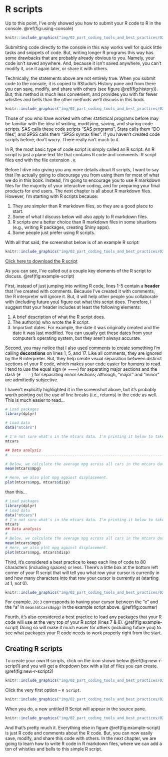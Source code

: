 # R scripts

Up to this point, I've only showed you how to submit your R code to R in the console. \@ref(fig:using-console)

```r
knitr::include_graphics("img/02_part_coding_tools_and_best_practices/02_r_scripts/using_console.png")
```

Submitting code directly to the console in this way works well for quick little tasks and snippets of code. But, writing longer R programs this way has some drawbacks that are probably already obvious to you. Namely, your code isn't saved anywhere. And, because it isn't saved anywhere, you can't modify it, use it again later, or share it with others.

Technically, the statements above are not entirely true. When you submit code to the console, it is copied to RStudio's History pane and from there you can save, modify, and share with others (see figure \@ref(fig:history)). But, this method is much less convenient, and provides you with far fewer whistles and bells than the other methods we'll discuss in this book.

```r
knitr::include_graphics("img/02_part_coding_tools_and_best_practices/02_r_scripts/history.png")
```

Those of you who have worked with other statistical programs before may be familiar with the idea of writing, modifying, saving, and sharing code scripts. SAS calls these code scripts "SAS programs", Stata calls them "DO files", and SPSS calls them "SPSS syntax files". If you haven't created code scripts before, don't worry. There really isn't much to it. 

In R, the most basic type of code script is simply called an R script. An R script is just a plane text file that contains R code and comments. R script files end with the file extension `.R`. 

Before I dive into giving you any more details about R scripts, I want to say that I'm actually going to discourage you from using them for most of what we do in this book. Instead, I'm going to encourage you to use R markdown files for the majority of your interactive coding, and for preparing your final products for end users. The next chapter is all about R markdown files. However, I'm starting with R scripts because:

1. They are simpler than R markdown files, so they are a good place to start.   
2. Some of what I discuss below will also apply to R markdown files.    
3. R scripts _are_ a better choice than R markdown files in some situations (e.g., writing R packages, creating Shiny apps).   
4. Some people just prefer using R scripts.   

With all that said, the screenshot below is of an example R script:

```r
knitr::include_graphics("img/02_part_coding_tools_and_best_practices/02_r_scripts/example_script.png")
```

[Click here to download the R script](https://www.dropbox.com/s/3xmmlhnddk8vmqw/example_script.R?dl=0)

As you can see, I've called out a couple key elements of the R script to discuss. \@ref(fig:example-script) 

First, instead of just jumping into writing R code, lines 1-5 contain a **header** that I've created with comments. Because I've created it with comments, the R interpreter will ignore it. But, it will help other people you collaborate with (including future you) figure out what this script does. Therefore, I suggest that your header includes at least the following elements:

1. A brief description of what the R script does.   
2. The author(s) who wrote the R script.   
3. Important dates. For example, the date it was originally created and the date it was last modified. You can usually get these dates from your computer's operating system, but they aren't always accurate.    

Second, you may notice that I also used comments to create something I'm calling **decorations** on lines 1, 5, and 17. Like all comments, they are ignored by the R interpreter. But, they help create visual separation between distinct sections of your R code, which makes your code easier for _humans_ to read. I tend to use the equal sign (`# ====`) for separating major sections and the dash (`# ----`) for separating minor sections; although, "major" and "minor" are admittedly subjective. 

I haven't explicitly highlighted it in the screenshot above, but it's probably worth pointing out the use of line breaks (i.e., returns) in the code as well. This is much easier to read...

```r
# Load packages
library(dplyr)

# Load data
data("mtcars")

# I'm not sure what's in the mtcars data. I'm printing it below to take a look
mtcars

## Data analysis
# ----------------------------------------------------------------------------

# Below, we calculate the average mpg across all cars in the mtcars data frame.
mean(mtcars$mpg)

# Here, we also plot mpg against displacement.
plot(mtcars$mpg, mtcars$disp)
```

than this...

```r
# Load packages
library(dplyr)
# Load data
data("mtcars")
# I'm not sure what's in the mtcars data. I'm printing it below to take a look
mtcars
## Data analysis
# ----------------------------------------------------------------------------
# Below, we calculate the average mpg across all cars in the mtcars data frame.
mean(mtcars$mpg)
# Here, we also plot mpg against displacement.
plot(mtcars$mpg, mtcars$disp)
```

Third, it's considered a best practice to keep each line of code to 80 characters (including spaces) or less. There's a little box at the bottom left corner of your R script that will tell you what row your cursor is currently in and how many characters into that row your cursor is currently at (starting at 1, not 0). 

```r
knitr::include_graphics("img/02_part_coding_tools_and_best_practices/02_r_scripts/counter.png")
```

For example, `20:3` corresponds to having your cursor between the "e" and the "a" in `mean(mtcars$mpg)` in the example script above. \@ref(fig:counter)

Fourth, it's also considered a best practice to load any packages that your R code will use at the very top of your R script (lines 7 & 8). \@ref(fig:example-script) Doing so will make it much easier for others (including future you) to see what packages your R code needs to work properly right from the start.

## Creating R scripts

To create your own R scripts, click on the icon shown below \@ref(fig:new-r-script1) and you will get a dropdown box with a list of files you can create. \@ref(fig:new-r-script2)

```r
knitr::include_graphics("img/02_part_coding_tools_and_best_practices/02_r_scripts/new_r_script1.png")
```

Click the very first option – `R Script`. 

```r
knitr::include_graphics("img/02_part_coding_tools_and_best_practices/02_r_scripts/new_r_script2.png")
```

When you do, a new untitled R Script will appear in the source pane.

```r
knitr::include_graphics("img/02_part_coding_tools_and_best_practices/02_r_scripts/new_r_script3.png")
```

And that's pretty much it. Everything else in figure \@ref(fig:example-script) is just R code and comments about the R code. But, you can now easily save, modify, and share this code with others. In the next chapter, we are going to learn how to write R code in R markdown files, where we can add a ton of whistles and bells to this simple R script.
